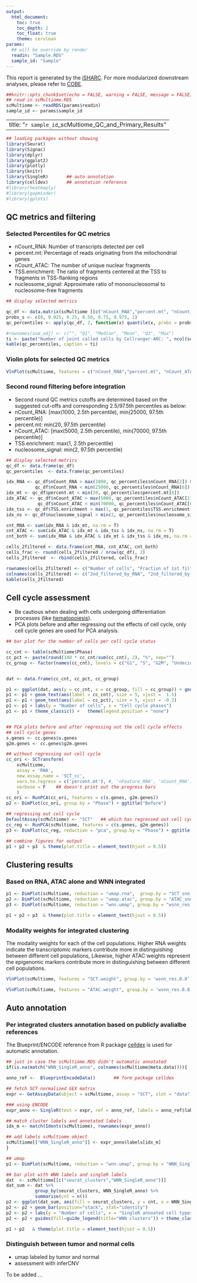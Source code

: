```yaml
---
output:
  html_document:
    toc: true
    toc_depth: 2
    toc_float: true
    theme: cerulean
params:
  ## will be override by render
  readin: "Sample.RDS"
  sample_id: "Sample"
---
```


This report is generated by the [iSHARC](https://github.com/yzeng-lol/iSHARC).
For more modularized downstream analyses, please refer to [COBE](https://www.pmcobe.ca/pipeline/618285d473c8c4003964393b).

```r
##knitr::opts_chunk$set(echo = FALSE, warning = FALSE, message = FALSE)
## read in scMultiome.RDS
scMultiome <- readRDS(params$readin)
sample_id <- params$sample_id
```

---
title: "`r sample_id`_scMultiome_QC_and_Primary_Results"
---

```r
## loading packages without showing
library(Seurat)
library(Signac)
library(dplyr)
library(ggplot2)
library(plotly)
library(knitr)
library(SingleR)       ## auto annotation
library(celldex)       ## annotation reference
#library(heatmaply)
#library(gapminder)
#library(gplots)
```

## QC metrics and filtering
### Selected Percentiles for QC metrics
* nCount_RNA: Number of transcripts detected per cell
* percent.mt: Percentage of reads originating from the mitochondrial genes
* nCount_ATAC: The number of unique nuclear fragments
* TSS.enrichment: The ratio of fragments centered at the TSS to fragments in TSS-flanking regions
* nucleosome_signal: Approximate ratio of mononucleosomal to nucleosome-free fragments

```r
## display selected metrics

qc_df <- data.matrix(scMultiome [[c("nCount_RNA","percent.mt", "nCount_ATAC", "TSS.enrichment", "nucleosome_signal")]])
probs_s <- c(0, 0.025, 0.25, 0.50, 0.75, 0.975, 1)
qc_percentiles <- apply(qc_df, 2, function(x) quantile(x, probs = probs_s, na.rm = TRUE))

#rownames(sum_adj) <- c("", "Q1", "Median", "Mean", "Q3", "Max")
ti <- paste("Number of joint called cells by Cellranger-ARC: ", ncol(scMultiome))
kable(qc_percentiles, caption = ti)
```

### Violin plots for selected QC metrics
```r
VlnPlot(scMultiome, features = c("nCount_RNA","percent.mt", "nCount_ATAC", "TSS.enrichment", "nucleosome_signal"), ncol = 5, log = TRUE, pt.size = 0, group.by = "orig.ident") + NoLegend()
```

### Second round filtering before integration
* Second round QC metrics cutoffs are determined based on the suggested cut-offs and corresponding 2.5/97.5th percentiles as below:
* nCount_RNA:  [max(1000, 2.5th percentile), min(25000, 97.5th percentile)]
* percent.mt:  min(20, 97.5th percentile)
* nCount_ATAC: [max(5000, 2.5th percentile), min(70000, 97.5th percentile)]
* TSS.enrichment: max(1, 2.5th percentile)
* nucleosome_signal: min(2, 97.5th percentile)

```r
## display selected metrics
qc_df <- data.frame(qc_df)
qc_percentiles  <- data.frame(qc_percentiles)

idx_RNA <- qc_df$nCount_RNA > max(1000, qc_percentiles$nCount_RNA[2]) &
           qc_df$nCount_RNA < min(25000, qc_percentiles$nCount_RNA[6])
idx_mt <- qc_df$percent.mt < min(20, qc_percentiles$percent.mt[6])
idx_ATAC <- qc_df$nCount_ATAC > max(5000, qc_percentiles$nCount_ATAC[2]) &
            qc_df$nCount_ATAC < min(70000, qc_percentiles$nCount_ATAC[6])  
idx_tss <- qc_df$TSS.enrichment > max(1, qc_percentiles$TSS.enrichment[2])
idx_ns <- qc_df$nucleosome_signal < min(2, qc_percentiles$nucleosome_signal[6])

cnt_RNA <- sum(idx_RNA & idx_mt, na.rm = T)
cnt_ATAC <- sum(idx_ATAC & idx_mt & idx_tss & idx_ns, na.rm = T)
cnt_both <- sum(idx_RNA & idx_ATAC & idx_mt & idx_tss & idx_ns, na.rm = T)

cells_2filtered <- data.frame(cnt_RNA, cnt_ATAC, cnt_both)
cells_frac <- round(cells_2filtered / nrow(qc_df), 2)
cells_2filtered  <- rbind(cells_2filtered, cells_frac)

rownames(cells_2filtered) <- c("Number of cells", "Fraction of 1st filtered cells")
colnames(cells_2filtered) <- c("2nd_filtered_by_RNA", "2nd_filtered_by_ATAC",        "2nd_filtered_by_Both")
kable(cells_2filtered)
```


## Cell cycle assessment
* Be cautious when dealing with cells undergoing differentiation processes (like [hematopoiesis](https://satijalab.org/seurat/articles/cell_cycle_vignette.html#alternate-workflow)).
* PCA plots before and after regressing out the effects of cell cycle, only cell cycle genes are used for PCA analysis.
```r
## bar plot for the number of cells per cell cycle status

cc_cnt <- table(scMultiome$Phase)
cc_pct <- paste(round(100 * cc_cnt/sum(cc_cnt), 2), "%", sep="")
cc_group <- factor(names(cc_cnt), levels = c("G1", "S", "G2M", "Undecided"))


dat <- data.frame(cc_cnt, cc_pct, cc_group)

p1 <- ggplot(dat, aes(y = cc_cnt, x = cc_group, fill = cc_group)) + geom_bar(stat='identity')
p1 <- p1 + geom_text(aes(label = cc_cnt), size = 5, vjust =  1.5)
p1 <- p1 + geom_text(aes(label = cc_pct), size = 5, vjust = -0.2)
p1 <- p1 + labs(y = "Number of cells", x = "Cell cycle phases")
p1 <- p1 + theme_classic() +   theme(legend.position = "none")


## PCA plots before and after regressing out the cell cycle effects
## cell cycle genes
s.genes <- cc.genes$s.genes
g2m.genes <- cc.genes$g2m.genes

## without regressing out cell cycle
cc_ori <- SCTransform(
    scMultiome,
    assay = 'RNA',
    new.assay.name = 'SCT_cc',
    vars.to.regress = c('percent.mt'), #, 'nFeature_RNA', 'nCount_RNA')
    verbose = F    ## doesn't print out the progress bars
    )
cc_ori <- RunPCA(cc_ori, features = c(s.genes, g2m.genes))
p2 <- DimPlot(cc_ori, group.by = "Phase") + ggtitle("Before")

## regressing out cell cycle
DefaultAssay(scMultiome) <- "SCT"   ## which has regressed out cell cycle by default
cc_reg <- RunPCA(scMultiome, features = c(s.genes, g2m.genes))
p3 <- DimPlot(cc_reg, reduction = "pca", group.by = "Phase") + ggtitle("After")

## combine figures for output
p1 + p2 + p3  & theme(plot.title = element_text(hjust = 0.5))

```

## Clustering results
### Based on RNA, ATAC alone and WNN integrated
```r
p1 <- DimPlot(scMultiome, reduction = "umap.rna",  group.by = "SCT_snn_res.0.8", label = TRUE, label.size = 2.5, repel = TRUE) + ggtitle("RNA")
p2 <- DimPlot(scMultiome, reduction = "umap.atac", group.by = "ATAC_snn_res.0.8", label = TRUE, label.size = 2.5, repel = TRUE) + ggtitle("ATAC")
p3 <- DimPlot(scMultiome, reduction = "wnn.umap", group.by = "wsnn_res.0.8",  label = TRUE, label.size = 2.5, repel = TRUE) + ggtitle("WNN")

p1 + p2 + p3  & theme(plot.title = element_text(hjust = 0.5))

```

### Modality weights for integrated clustering
The modality weights for each of the cell populations. Higher RNA weights indicate the transcriptomic markers contribute more in distinguishing between different cell populations, Likewise, higher ATAC weights represent the epigenomic markers contribute more in distinguishing between different cell populations.

```r

VlnPlot(scMultiome, features = "SCT.weight", group.by = 'wsnn_res.0.8', sort = FALSE, pt.size = 0.1) + ggtitle("RNA weights")

VlnPlot(scMultiome, features = "ATAC.weight", group.by = 'wsnn_res.0.8', sort = FALSE, pt.size = 0.1) +  ggtitle("ATAC weights")
```

## Auto annotation
### Per integrated clusters annotation based on publicly avalialbe references
The Blueprint/ENCODE reference from R package [celldex](https://bioconductor.org/packages/3.17/data/experiment/vignettes/celldex/inst/doc/userguide.html) is used for automatic annotation.

```r
## just in case the scMultiome.RDS didn't automatic annotated
if(is.na(match("WNN_SingleR_anno", colnames(scMultiome@meta.data)))){

anno_ref <-  BlueprintEncodeData()       ## form package celldex

## fetch SCT normalized GEX matrix
expr <- GetAssayData(object = scMultiome, assay = "SCT", slot = "data")

### using ENCODE
expr_anno <- SingleR(test = expr, ref = anno_ref, labels = anno_ref$label.main, clusters =  Idents(scMultiome))

## match cluster labels and annotated labels
idx_m <- match(Idents(scMultiome), rownames(expr_anno))

## add labels scMultiome object
scMultiome[["WNN_SingleR_anno"]] <- expr_anno$labels[idx_m]
}

## umap
p1 <- DimPlot(scMultiome, reduction = "wnn.umap", group.by = "WNN_SingleR_anno",  label = TRUE, label.size = 2.5, repel = TRUE)  + ggtitle("")

## bar plot with WNN labels and singleR labels
dat  <- scMultiome[[c("seurat_clusters","WNN_SingleR_anno")]]
dat_sum <- dat %>%
           group_by(seurat_clusters, WNN_SingleR_anno) %>%
           summarise(cnt = n())
p2 <- ggplot(dat_sum, aes(fill = seurat_clusters, y = cnt, x = WNN_SingleR_anno))  
p2 <- p2 + geom_bar(position="stack", stat="identity")
p2 <- p2 + labs(y = "Number of cells", x = "SingleR annoated cell types")
p2 <- p2 + guides(fill=guide_legend(title="WNN clusters")) + theme_classic()

p1 + p2   & theme(plot.title = element_text(hjust = 0.5))

```

### Distinguish between tumor and normal cells
* umap labeled by tumor and normal
* assessment with inferCNV

To be added ...
